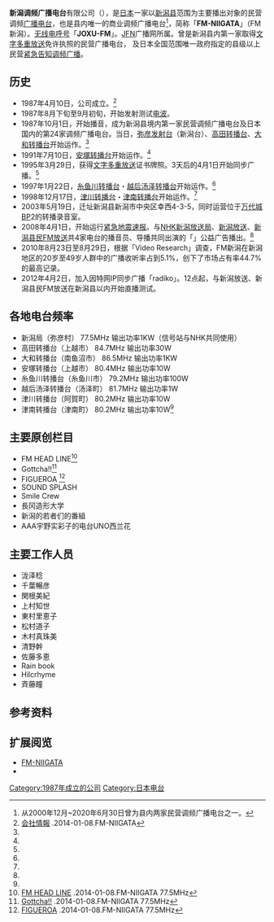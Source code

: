 {{Expand language|1=ja|time=2022-03-30T22:11:06+00:00}}
{{廣播電台
| 電台名稱 = 新潟调频广播电台
| 英文名稱 = FM NIIGATA Co,.LTD.
| 原文名稱 =エフエムラジオ新潟
| 電台圖片檔案 =FM Radio Niigata Main Office.JPG
| 電台圖片尺寸 =
| 電台圖片名稱= 新潟调频廣播電台總部大樓
| 通稱 = FM-NIIGATA
| 縮寫 =
| 所屬國家 ={{JPN}}
| 所屬國家或地區 =
| 總部所在= 〒950-8581<br>[[新潟縣|新潟縣]] [[新潟市|新潟市]] [[中央區_(新潟市)|中央區]]幸西4-3-5
| 播放地區 =[[新潟縣|新潟縣]]
| 開播日期 = 1987年10月1日
| 停播日期 =
| 電台呼號 = JOXU-FM
| 類型 =民營
| 宗教 =
| 主要語言 =[[日本語|日本語]]
| 使用頻段 =
| 電台口號 =
| 隸屬 =[[JFN|JFN系列]]
| 擁有者 =
| 持股者 =
| 董事長 =
| 前電台名稱 =
| 被取代名稱 =
| 前頻道呼號 =
| 被取代呼號 =
| 集團同類電台 =
| 重播服務電台 =
| 電台官方網站 = http://www.fmniigata.com/
| 備註 =
| 無線廣播收聽地區01=新潟縣
| 無線廣播頻道數01=FM77.5--86.5MHz
| 數位電視供應商01=
| 數位電視頻道數01=
| 衛星電視供應商01=
| 衛星電視頻道數01=
| 有線電視供應商01=
| 有線電視頻道數01=
| 收聽時間01=
| 收聽頻率01=
| 衛星廣播供應商01=
| 衛星廣播頻道數01=
| 線上收聽網站01 =radiko
| 線上收聽網址01 =radiko.jp
}}

'''新潟调频广播电台'''有限公司（{{jpn|j=エフエムラジオ新潟|kn=エフエムラジオにいがた|rm=efuemu rajio niigata}}），是[[日本|日本]]一家以[[新潟县|新潟县]]范围为主要播出对象的民营调频[[广播电台|广播电台]]，也是县内唯一的商业调频广播电台<ref>从2000年12月~2020年6月30日曾为县内两家民营调频广播电台之一。</ref>，简称「'''FM-NIIGATA'''」（FM新潟）。[[无线电台呼号|无线电呼号]]「'''JOXU-FM'''」。[[JFN|JFN]]广播网所属。曾是新潟县内第一家取得[[文字多重放送|文字多重放送]]免许执照的民营广播电台， 及日本全国范围唯一政府指定的县级以上民营[[紧急告知FM广播|紧急告知调频广播]]。




== 历史 ==
*1987年4月10日，公司成立。<ref name=fmniigataoutline>[http://www.fmniigata.com/outline/index.html 会社情報] {{Wayback|url=http://www.fmniigata.com/outline/index.html |date=20210124125900 }}.2014-01-08.FM-NIIGATA</ref>
*1987年8月下旬至9月初旬，开始发射测试[[无线电波|电波]]。
*1987年10月1日，开始播音，成为新潟县境内第一家民营调频广播电台及日本国内的第24家调频广播电台。当日，[[弥彦送信所|弥彦发射台]]（新潟台）、[[高田中継局|高田转播台]]、[[大和中継局|大和转播台]]开始运作。<ref name=fmniigataoutline  />
*1991年7月10日，[[安塚中継局|安塚转播台]]开始运作。<ref name=fmniigataoutline  />
*1995年3月29日，获得[[文字多重放送|文字多重放送]]证书牌照。3天后的4月1日开始同步广播。<ref name=fmniigataoutline  /> 
*1997年1月22日，[[糸鱼川中継局|糸鱼川转播台]]・[[越後湯泽中継局|越后汤泽转播台]]开始运作。<ref name=fmniigataoutline  /> 
*1998年12月17日，[[津川中継局|津川转播台]]・[[津南中継局|津南转播台]]开始运作。<ref name=fmniigataoutline  /> 
*2003年5月19日，迁址新潟县新潟市中央区幸西4-3-5，同时运营位于[[万代城|万代城]]BP2的转播录音室。
*2008年4月1日，开始运行[[紧急地震速报|紧急地震速报]]。与[[NHK新潟放送局|NHK新潟放送局]]、[[新潟放送|新潟放送]]、[[新潟县民FM放送|新潟县民FM放送]]共4家电台的播音员、导播共同出演的「{{lang|ja|緊急地震速報 新潟県ラジオ4局からのお知らせ}}」公益广告播出。<ref name=fmniigataoutline  />
*2010年8月23日至8月29日，根据「Video Research」调查，FM新潟在新潟地区的20岁至49岁人群中的广播收听率占到5.1%，创下了市场占有率44.7%的最高记录。
*2012年4月2日，加入因特网IP同步广播「radiko」。12点起，与新潟放送、新潟县民FM放送在新潟县以内开始直播测试。

== 各地电台频率 ==
*新潟局（弥彦村） 77.5MHz 输出功率1KW（信号站与NHK共同使用）
*高田转播台（上越市） 84.7MHz 输出功率30W
*大和转播台（南鱼沼市） 86.5MHz 输出功率1KW
*安塚转播台（上越市） 80.4MHz 输出功率10W
*糸鱼川转播台（糸鱼川市） 79.2MHz 输出功率100W
*越后汤泽转播台（汤泽町） 81.7MHz 输出功率1W
*津川转播台（阿賀町） 80.2MHz 输出功率10W
*津南转播台（津南町） 80.2MHz 输出功率10W<ref name=fmniigataoutline  />

==主要原创栏目==
*FM HEAD LINE<ref>[http://www.fmniigata.com/user/prog/prog_id/7 FM HEAD LINE] {{Wayback|url=http://www.fmniigata.com/user/prog/prog_id/7 |date=20201101094337 }}.2014-01-08.FM-NIIGATA 77.5MHz</ref>
*Gottcha!!<ref>[http://www.fmniigata.com/user/prog/prog_id/51 Gottcha!!] {{Wayback|url=http://www.fmniigata.com/user/prog/prog_id/51 |date=20201126122607 }}.2014-01-08.FM-NIIGATA 77.5MHz</ref>
*FIGUEROA <ref>[http://www.fmniigata.com/user/prog/prog_id/93 FIGUEROA] {{Wayback|url=http://www.fmniigata.com/user/prog/prog_id/93 |date=20210117223926 }}.2014-01-08.FM-NIIGATA 77.5MHz</ref> 
*SOUND SPLASH 
*Smile Crew
*長冈造形大学
*新潟的若者们的番組
*AAA宇野实彩子的电台UNO西兰花

==主要工作人员==
*泷泽稔 
*千葉暢彦
*関根美紀
*上村知世
*東村里恵子
*松村道子
*木村真珠美
*清野幹
*佐藤多恵
*Rain book
*Hilcrhyme
*斉藤瞳

==参考资料==
{{Reflist}}

==扩展阅览==
* [http://www.fmniigata.com/ FM-NIIGATA] {{Wayback|url=http://www.fmniigata.com/ |date=20210218191241 }}
* {{Twitter|FMNIIGATA|FM-NIIGATA}}

[[Category:1987年成立的公司|Category:1987年成立的公司]]
[[Category:日本电台|Category:日本电台]]